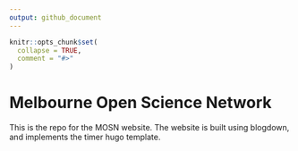 ```yaml
---
output: github_document
---
```


<!-- README.md is generated from README.Rmd. Please edit that file -->

```r
knitr::opts_chunk$set(
  collapse = TRUE,
  comment = "#>"
)
```
# Melbourne Open Science Network

This is the repo for the MOSN website.  The website is built using blogdown, and implements the timer hugo template. 